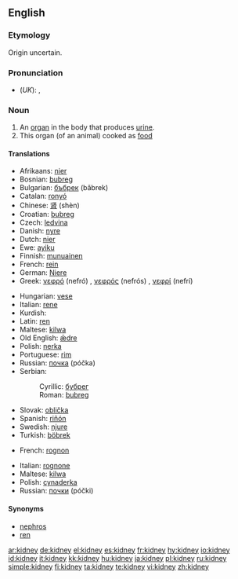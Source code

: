 ==English==
{{wikipedia}}

===Etymology===
Origin uncertain.

===Pronunciation===
*(''UK''): {{IPA|/ˈkɪdni/}}, {{SAMPA|/"kIdni/}}

===Noun===
{{en-noun}}

# An [[organ]] in the body that produces [[urine]].
# This organ (of an animal) cooked as [[food]]

====Translations====
{{trans-top|an organ in the body}}
*Afrikaans: [[nier#Afrikaans|nier]]
*Bosnian: [[bubreg#Bosnian|bubreg]] {{m}}
*Bulgarian: [[бъбрек]] (bǎbrek) {{m}}
*Catalan: [[ronyó]] {{m}}
*Chinese: [[肾]] (shèn)
*Croatian: [[bubreg#Croatian|bubreg]] {{m}}
*Czech: [[ledvina]] {{f}}
*Danish: [[nyre]]
*Dutch: [[nier#Dutch|nier]]
*Ewe: [[ayiku]] {{n}}
*Finnish: [[munuainen]]
*French: [[rein#French|rein]] {{m}}
*German: [[Niere]] {{f}}
*Greek: [[νεφρό]] (nefró) {{n}}, [[νεφρός]] (nefrós) {{m}}, [[νεφρί]] (nefrí) {{n}}
{{trans-mid}}
*Hungarian: [[vese]]
*Italian: [[rene]] {{m}}
*Kurdish: {{KUchar|[[گورچیله‌]]}}
*Latin: [[ren]] {{m}}
*Maltese: [[kilwa]] {{f}}
*Old English: [[ædre|ǣdre]] {{f}}
*Polish: [[nerka]] {{f}}
*Portuguese: [[rim#Portuguese|rim]] {{m}}
*Russian: [[почка]] (póčka) {{f}}
*Serbian:
*:Cyrillic: [[бубрег#Serbian|бубрег]] {{m}}
*:Roman: [[bubreg#Serbian|bubreg]] {{m}}
*Slovak: [[oblička]]
*Spanish: [[riñón]] {{m}}
*Swedish: [[njure]]
*Turkish: [[böbrek]]
{{trans-bottom}}

{{trans-top|food}}
*French: [[rognon]] {{m}}
{{trans-mid}}
*Italian: [[rognone]] {{m}}
*Maltese: [[kilwa]] {{f}}
*Polish: [[cynaderka]] {{f}}
*Russian: [[почки]] (póčki) {{p}}
{{trans-bottom}}

====Synonyms====
* [[nephros]]
* [[ren]]

[[ar:kidney]]
[[de:kidney]]
[[el:kidney]]
[[es:kidney]]
[[fr:kidney]]
[[hy:kidney]]
[[io:kidney]]
[[id:kidney]]
[[it:kidney]]
[[kk:kidney]]
[[hu:kidney]]
[[ja:kidney]]
[[pl:kidney]]
[[ru:kidney]]
[[simple:kidney]]
[[fi:kidney]]
[[ta:kidney]]
[[te:kidney]]
[[vi:kidney]]
[[zh:kidney]]
